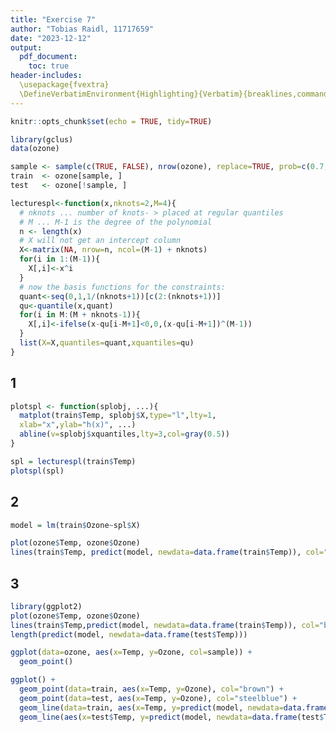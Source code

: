 ```yaml
---
title: "Exercise 7"
author: "Tobias Raidl, 11717659"
date: "2023-12-12"
output:
  pdf_document:
    toc: true
header-includes:
  \usepackage{fvextra}
  \DefineVerbatimEnvironment{Highlighting}{Verbatim}{breaklines,commandchars=\\\{\}}
---
```


```r
knitr::opts_chunk$set(echo = TRUE, tidy=TRUE)
```

```r
library(gclus)
data(ozone)

sample <- sample(c(TRUE, FALSE), nrow(ozone), replace=TRUE, prob=c(0.7,0.3))
train  <- ozone[sample, ]
test   <- ozone[!sample, ]
```

```r
lecturespl<-function(x,nknots=2,M=4){
  # nknots ... number of knots- > placed at regular quantiles
  # M ... M-1 is the degree of the polynomial
  n <- length(x)
  # X will not get an intercept column
  X<-matrix(NA, nrow=n, ncol=(M-1) + nknots)
  for(i in 1:(M-1)){
    X[,i]<-x^i
  }
  # now the basis functions for the constraints:
  quant<-seq(0,1,1/(nknots+1))[c(2:(nknots+1))]
  qu<-quantile(x,quant)
  for(i in M:(M + nknots-1)){
    X[,i]<-ifelse(x-qu[i-M+1]<0,0,(x-qu[i-M+1])^(M-1))
  }
  list(X=X,quantiles=quant,xquantiles=qu)
}
```

## 1
```r
plotspl <- function(splobj, ...){
  matplot(train$Temp, splobj$X,type="l",lty=1,
  xlab="x",ylab="h(x)", ...)
  abline(v=splobj$xquantiles,lty=3,col=gray(0.5))
}

spl = lecturespl(train$Temp)
plotspl(spl)

```

## 2
```r
model = lm(train$Ozone~spl$X)

plot(ozone$Temp, ozone$Ozone)
lines(train$Temp, predict(model, newdata=data.frame(train$Temp)), col="blue")
```

## 3
```r
library(ggplot2)
plot(ozone$Temp, ozone$Ozone)
lines(train$Temp,predict(model, newdata=data.frame(train$Temp)), col="blue")
length(predict(model, newdata=data.frame(test$Temp)))

ggplot(data=ozone, aes(x=Temp, y=Ozone, col=sample)) +
  geom_point()

ggplot() +
  geom_point(data=train, aes(x=Temp, y=Ozone), col="brown") +
  geom_point(data=test, aes(x=Temp, y=Ozone), col="steelblue") +
  geom_line(data=train, aes(x=Temp, y=predict(model, newdata=data.frame(train$Temp))), col="brown") +
  geom_line(aes(x=test$Temp, y=predict(model, newdata=data.frame(test$Temp))), col="steelblue")
```



